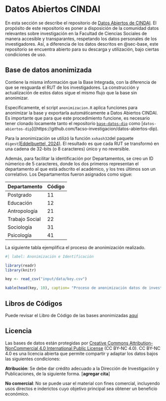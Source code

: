 # Datos Abiertos CINDAI {#sec-abiertos}

En esta sección se describe el repositorio de [Datos Abiertos de CINDAI](https://github.com/facso-investigacion/datos-abiertos-dip/tree/main). El propósito de este repositorio es poner a disposición de la comunidad datos relevantes sobre investigación en la Facultad de Ciencias Sociales de manera accesible y transparantes, respetando los datos personales de los investigadores. Así, a diferencia de los datos descritos en @sec-base, este repositorio se encuentra abierto para su descarga y utilización, bajo ciertas condiciones de uso. 

## Base de datos anonimizada

Contiene la misma información que la Base Integrada, con la diferencia de que se resguarda el RUT de los investigadores. La construcción y actualización de estos datos sigue el mismo flujo que la base sin anonimizar. 

Especificamente, el script `anonimizacion.R` aplica funciones para anonimizar la base y exportarla automáticamente a Datos Abiertos CINDAI. Es importante que para que este procedimiento funcione, es necesario tener clonado locamente tanto el repositorio [`base-datos-dip`](https://github.com/facso-investigacion/bases-datos-dip) como [`datos-abiertos-dip`]((https://github.com/facso-investigacion/datos-abiertos-dip). 


Para la anonimización se utilizó la función `xxhash32`del paquete `digest`[(Eddelbuettel, 2024)](https://dirk.eddelbuettel.com/code/digest.html). El resultado es que cada RUT se transformó en una cadena de 32-bits (o 8 caracteres) único y no reversible.

Además, para facilitar la identificación por Departamentos, se creo un ID númerico de 5 caracteres, donde los dos primeros representan el departamento al que está adscrito el académico, y los tres últimos son un correlativo. Los Departamentos fueron asignados como sigue:

| Departamento   | Código |
|----------------|--------|
| Postgrado      | 11     |
| Educación      | 12     |
| Antropología   | 21     |
| Trabajo Social | 22     |
| Sociología     | 31     |
| Psicología     | 41     |


La siguiente tabla ejemplifica el proceso de anonimización realizado.

```r
#| label: Anonimización e Identificación

library(readr)
library(knitr)

key <- read_csv("input/data/key.csv")

kable(head(key, 10), caption= "Proceso de anonimización datos de investigadores")

```

## Libros de Códigos

Puede revisar el Libro de Código de las bases anonimizadas [aquí](https://facso-investigacion.github.io/datos-abiertos-dip/codebook.html)

## Licencia

Las bases de datos están protegidas por [Creative Commons Attribution-NonCommercial 4.0 International Public License](https://creativecommons.org/licenses/by-nc/4.0/) (CC BY-NC 4.0). CC BY-NC 4.0 es una licencia abierta que permite compartir y adaptar los datos bajos las siguientes condiciones:

**Atribución**: Se debe dar crédito adecuado a la Dirección de Investigación y Publicaciones, de la siguiente forma. [**agregar cita**]

**No comercial**: No se puede usar el material con fines comercial, incluyendo usos directos e inderictos cuyo objetivo principal sea obtener un beneficio económico. 